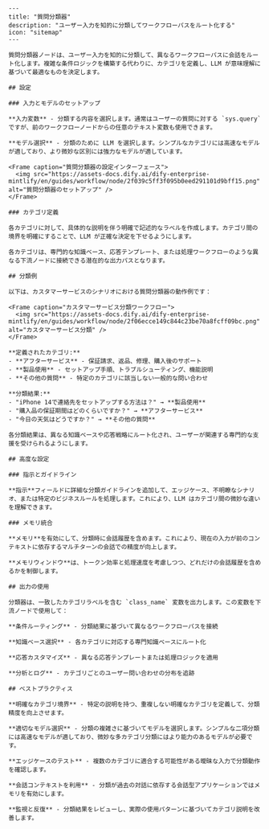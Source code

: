 ```mdx
---
title: "質問分類器"
description: "ユーザー入力を知的に分類してワークフローパスをルート化する"
icon: "sitemap"
---

質問分類器ノードは、ユーザー入力を知的に分類して、異なるワークフローパスに会話をルート化します。複雑な条件ロジックを構築する代わりに、カテゴリを定義し、LLM が意味理解に基づいて最適なものを決定します。

## 設定

### 入力とモデルのセットアップ

**入力変数** - 分類する内容を選択します。通常はユーザーの質問に対する `sys.query` ですが、前のワークフローノードからの任意のテキスト変数も使用できます。

**モデル選択** - 分類のために LLM を選択します。シンプルなカテゴリには高速なモデルが適しており、より微妙な区別には強力なモデルが適しています。

<Frame caption="質問分類器の設定インターフェース">
  <img src="https://assets-docs.dify.ai/dify-enterprise-mintlify/en/guides/workflow/node/2f039c5ff3f095b0eed291101d9bff15.png" alt="質問分類器のセットアップ" />
</Frame>

### カテゴリ定義

各カテゴリに対して、具体的な説明を伴う明確で記述的なラベルを作成します。カテゴリ間の境界を明確にすることで、LLM が正確な決定を下せるようにします。

各カテゴリは、専門的な知識ベース、応答テンプレート、または処理ワークフローのような異なる下流ノードに接続できる潜在的な出力パスとなります。

## 分類例

以下は、カスタマーサービスのシナリオにおける質問分類器の動作例です：

<Frame caption="カスタマーサービス分類ワークフロー">
  <img src="https://assets-docs.dify.ai/dify-enterprise-mintlify/en/guides/workflow/node/2f06ecce149c844c23be70a8fcff09bc.png" alt="カスタマーサービス分類" />
</Frame>

**定義されたカテゴリ:**
- **アフターサービス** - 保証請求、返品、修理、購入後のサポート
- **製品使用** - セットアップ手順、トラブルシューティング、機能説明  
- **その他の質問** - 特定のカテゴリに該当しない一般的な問い合わせ

**分類結果:**
- "iPhone 14で連絡先をセットアップする方法は？" → **製品使用**
- "購入品の保証期間はどのくらいですか？" → **アフターサービス**  
- "今日の天気はどうですか？" → **その他の質問**

各分類結果は、異なる知識ベースや応答戦略にルート化され、ユーザーが関連する専門的な支援を受けられるようにします。

## 高度な設定

### 指示とガイドライン

**指示**フィールドに詳細な分類ガイドラインを追加して、エッジケース、不明瞭なシナリオ、または特定のビジネスルールを処理します。これにより、LLM はカテゴリ間の微妙な違いを理解できます。

### メモリ統合

**メモリ**を有効にして、分類時に会話履歴を含めます。これにより、現在の入力が前のコンテキストに依存するマルチターンの会話での精度が向上します。

**メモリウィンドウ**は、トークン効率と処理速度を考慮しつつ、どれだけの会話履歴を含めるかを制御します。

## 出力の使用

分類器は、一致したカテゴリラベルを含む `class_name` 変数を出力します。この変数を下流ノードで使用して：

**条件ルーティング** - 分類結果に基づいて異なるワークフローパスを接続

**知識ベース選択** - 各カテゴリに対応する専門知識ベースにルート化

**応答カスタマイズ** - 異なる応答テンプレートまたは処理ロジックを適用

**分析とログ** - カテゴリごとのユーザー問い合わせの分布を追跡

## ベストプラクティス

**明確なカテゴリ境界** - 特定の説明を持つ、重複しない明確なカテゴリを定義して、分類精度を向上させます。

**適切なモデル選択** - 分類の複雑さに基づいてモデルを選択します。シンプルな二項分類には高速なモデルが適しており、微妙な多カテゴリ分類にはより能力のあるモデルが必要です。

**エッジケースのテスト** - 複数のカテゴリに適合する可能性がある曖昧な入力で分類動作を確認します。

**会話コンテキストを利用** - 分類が過去の対話に依存する会話型アプリケーションではメモリを有効にします。

**監視と反復** - 分類結果をレビューし、実際の使用パターンに基づいてカテゴリ説明を改善します。
```